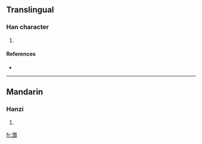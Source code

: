 ==Translingual==

===Han character===
{{Han char|rn=85|rad=水|as=16|sn=19|four=3118<sub>6</sub>|canj=水竹山金 (EHUC), X水竹山金 (XEHUC)}}

# {{defn|Han|sort=水16}}

====References====
* {{Han ref|kx=0660.210|dkj=18673|dj=1070.150|hdz=31784.050|uh=7029|ud=28713|bh=F264|bd=62052}}

----

==Mandarin==

===Hanzi===
{{cmn-hanzi|pin=[[duì]] ([[dui4]])|wg=tui<sup>4</sup>}}

# {{defn|Mandarin|sort=水16}}

[[fr:瀩]]